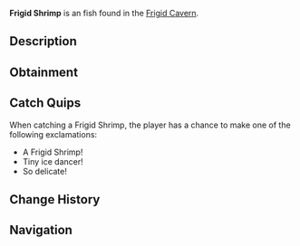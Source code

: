 {{FishInfobox
|image          = Frigid Shrimp.png
|rarity         = Uncommon
|sea            = First Sea
|location       = [[Frigid Cavern]]
|sublocation    = 
|sources        = Fishing Rod
|radar_location = 
|xp             = 90
|weather        = 
|time           = Night
|season         = Winter
|bait           = Flakes
|base_weight    = 0.8
|base_value     = 175
|weight_range   = 0.5
|base_chance    = 60
|base_resil     = 70
}}
'''Frigid Shrimp''' is an {{Rarity|Uncommon}} fish found in the [[Frigid Cavern]].

== Description ==
{{Description|A tiny crustacean whose shell appears to be made of delicate frost crystals.|Bestiary Entry}}

== Obtainment ==
{{Description|Clusters in the cavern's cold water pools.|Bestiary Hint}}
{{Fish Availability|
Frigid Cavern
|top_rods      = 
Training Rod\207406.55\207406.55;
Azure Of Lagoon\201444.68\122130.68;
Trident Rod\199414.77\124964.64;
No-Life Rod\198716.71\177463.59;
Summit Rod\197780.29\128909.38;
Flimsy Rod\138754.57\138754.57;
Resourceful Rod\186742.77\123749.03;
Seraphic Rod\176093.03\176093.03;
Fast Rod\175525.78\174608.83;
Leviathan's Fang Rod\193021.87\171603.83;
Adventurer's Rod\122812.12\122812.12;
Depthseeker Rod\195682.66\137475.4;
Free Spirit Rod\195286.96\124653.38;
Avalanche Rod\192968.8\123257.1;
Verdant Shear Rod\192947.65\150201.42;
Blazebringer Rod\188571.84\141657.11;
Zeus Rod\187227.43\150105.82;
Volcanic Rod\182822.7\113914.14;
Challenger's Rod\181758.23\161302.42;
Ethereal Prism Rod\172226.13\153218.12;
Rod Of The Depths\168456.7\146082.49;
Rod Of The Forgotten Fang\165000.42\160812.19;
Rod Of The Exalted One\153725.61\137213.06;
Steady Rod\88091.35\64970.85
|recommended   = Training Rod
}}

== Catch Quips ==
When catching a Frigid Shrimp, the player has a chance to make one of the following exclamations:
* A Frigid Shrimp!
* Tiny ice dancer!
* So delicate!

== Change History ==
{{Change History|{{subst:Current Version}}}}

== Navigation ==
{{Fish Navbox|Frigid Cavern}}